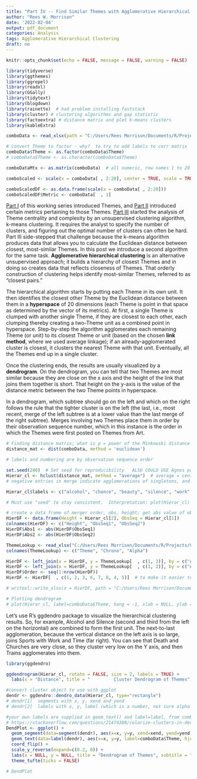 ```yaml
---
title: "Part IV -- Find Similar Themes with Agglomerative Hierarchical Clustering"
author: "Rees W. Morrison"
date: '2022-02-04'
output: pdf_document
categories: Analysis
tags: Agglomerative Hierarchical Clustering
draft: no
---
```


```r
knitr::opts_chunk$set(echo = FALSE, message = FALSE, warning = FALSE)

library(tidyverse)  
library(ggthemes) 
library(ggrepel) 
library(readxl) 
library(GGally)
library(tidytext) 
library(blogdown)
library(rainette)  # had problem installing faststack
library(cluster) # clustering algorithms and gap statistic
library(factoextra) # distance matrix and plot k-means clusters
library(kableExtra)

```


```r

comboData <- read_xlsx(path = "C:/Users/Rees Morrison/Documents/R/Projects/CLIENTS/Themes/Analytics/comboData.xlsx")

# convert Theme to factor - why?  to try to add labels to corr matrix
comboData$Theme <- as.factor(comboData$Theme)
# comboData$Theme <- as.character(comboData$Theme)

comboDataMtx <- as.matrix(comboData)  # all numeric, row names 1 to 20

```

```r
comboScaled <- scale(x = comboData[ , 2:20], center = TRUE, scale = TRUE)

comboScaledDF <- as.data.frame(scale(x = comboData[ , 2:20]))
comboScaledDF$Metric <- comboData[  , 1]

```

[Part I](part1) of this working series introduced Themes, and [Part II](part II) introduced certain metrics pertaining to those Themes. [Part III](part III) started the analysis of Theme centrality and complexity by an unsupervised clustering algorithm, k-means clustering.  It requires the analyst to specify the number of clusters, and figuring out the optimal number of clusters can often be hard. Part III side-stepped that challenge because the k-means algorithm produces data that allows you to calculate the Euclidean distance between closest, most-similar Themes. In this post we introduce a second algorithm for the same task. **Agglomerative hierarchical clustering** is an alternative unsupervised approach; it builds a hierarchy of closest Themes and in doing so creates data that reflects closeness of Themes.  That orderly construction of clustering helps identify most-similar Themes, referred to as "closest pairs."

The hierarchical algorithm starts by putting each Theme in its own unit.  It then identifies the closest other Theme by the Euclidean distance between them in a **hyperspace** of 20 dimensions (each Theme is point in that space as determined by the vector of its metrics). At first, a single Theme is clumped with another single Theme, if they are closest to each other, each clumping thereby creating a two-Theme unit as a combined point in hyperspace.  Step-by-step the algorithm agglomerates each remaining Theme (or unit) to its closest Theme or unit (based on the chosen **link method**, where we used average linkage); if an already-agglomerated cluster is closest, it clusters the nearest Theme with that unit.  Eventually, all the Themes end up in a single cluster.  

Once the clustering ends, the results are usually visualized by a **dendrogram**.  On the dendrogram, you can tell that two Themes are most similar because they are close on the x axis and the height of the link that joins them together is short.  That height on the y-axis is the value of the distance metric between the two Theme points in hyperspace.  

In a dendrogram, which subtree should go on the left and which on the right follows the rule that the tighter cluster is on the left (the last, i.e., most recent, merge of the left subtree is at a lower value than the last merge of the right subtree). Merges involving two Themes place them in order by their observation sequence number, which in this instance is the order in which the Themes were first posted on Themes from Art.

```r
# Finding distance matrix; what is p = power of the Minkowski distance
distance_mat <- dist(comboData, method = 'euclidean')

# labels and numbering are by observation sequence order

set.seed(240)  # Set seed for reproducibility   ALSO COULD USE Agnes package
Hierar_cl <- hclust(distance_mat, method = "average")  # average = centroid of the cluster
# negative entries in merge indicate agglomerations of singletons, and positive entries indicate agglomerations of non-singletons.

Hierar_cl$labels <- c("alcohol", "chance", "beauty", "silence", "work", "decisions", "destruction", "time", "death", "trains", "church", "birds", "friends", "sailing", "sports","bridges",  "soldiers", "wind","clothes",  "dancing", "sleep", "rivers", "money", "night")

# Must use "seed" to stay consistent.  Interpretation: plot(Hierar_cl) without labels numbers the leafs. The merge element of the list [1] shows from the bottom up which mergers happened, in what order.  

# create a data frame of merger order, obs, height; get abs value of obs to left_join
HierDF <- data.frame(Height = Hierar_cl[2], ObsSeq = Hierar_cl[1])
colnames(HierDF) <- c("Height", "ObsSeq1", "ObsSeq2")
HierDF$Abs1 <- abs(HierDF$ObsSeq1)
HierDF$Abs2 <- abs(HierDF$ObsSeq2)

ThemeLookup <- read_xlsx("C:/Users/Rees Morrison/Documents/R/Projects/CLIENTS/Themes/Metrics of Themes.xlsx", sheet = "NoSThemes", range = "B1:D25")
colnames(ThemeLookup) <- c("Theme", "Chrono", "Alpha")

HierDF <- left_join(x = HierDF, y = ThemeLookup[  , c(1, 2)], by = c("Abs1" = "Chrono"))
HierDF <- left_join(x = HierDF, y = ThemeLookup[  , c(1, 2)], by = c("Abs2" = "Chrono"))
HierDF$Order <- seq(1:nrow(HierDF)) 
HierDF <- HierDF[  , c(1, 2, 3, 6, 7, 8, 4, 5)]  # to make it easier to read below

# writexl::write_xlsx(x = HierDF, path = "C:/Users/Rees Morrison/Documents/R/Projects/CLIENTS/Themes/Analytics/HierDF.xlsx")

# Plotting dendrogram
# plot(Hierar_cl, label=comboData$Theme, hang = -1, xlab = NULL, ylab = NULL)  # how can I trust the labels? did by hand above

```

Let's use R's ggdendro package to visualize the hierarchical clustering results.  So, for example, Alcohol and Silence (second and third from the left on the horizontal) are combined to form the first unit.  The next-to-last agglomeration, because the vertical distance on the left axis is so large, joins Sports with Work and Time (far right).  You can see that Death and Churches are very close, so they cluster very low on the Y axis, and then Trains agglomerates into them.\

```r
library(ggdendro)

ggdendrogram(Hierar_cl, rotate = FALSE, size = 2, labels = TRUE) + 
  labs(x = "Distance", title = "         Cluster Dendrogram of Themes")

#convert cluster object to use with ggplot
dendr <- ggdendro::dendro_data(Hierar_cl, type="rectangle") 
# dendr[1]  segments with x, y, xend and yend
# dendr[2]  labels with x, y, label (which is a number, not sure alpha or order I created)

#your own labels are supplied in geom_text() and label=label, from comboData$Theme
# https://stackoverflow.com/questions/21474388/colorize-clusters-in-dendogram-with-ggplot2
DendPlot <- ggplot() + 
  geom_segment(data=segment(dendr), aes(x=x, y=y, xend=xend, yend=yend)) + 
  geom_text(data=label(dendr), aes(x=x, y=y, label=comboData$Theme, hjust=0), size=3) +
  coord_flip() + 
  scale_y_reverse(expand=c(0.2, 0)) + 
  labs(x = NULL, y = NULL, title = "Dendrogram of Themes", subtitle = "Hierarchical agglomerative clustering of metrics") +
  theme_tufte(ticks = FALSE)

# DendPlot

```
